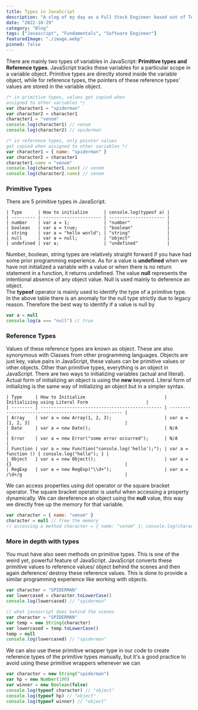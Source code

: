 ```yaml
---
title: Types in JavaScript
description: "A vlog of my day as a Full Stack Engineer based out of Texas working from home, with a quite busy day. "
date: "2022-10-29"
category: "Blog"
tags: ["Javascript", "Fundamentals", "Software Engineer"]
featuredImage: "./image.webp"
pinned: false
---
```


There are mainly two types of variables in JavaScript: **Primitive types and Reference types**. JavaScript tracks these variables for a particular scope in a variable object. Primitive types are directly stored inside the variable object, while for reference types, the pointers of these reference types' values are stored in the variable object.

```javascript
/* in primitive types, values get copied when
assigned to other variables */
var character1 = "spiderman"
var character2 = character1
character1 = "venom"
console.log(character1) // venom
console.log(character2) // spiderman

/* in reference types, only pointer values
get copied when assigned to other variables */
var character1 = { name: "spiderman" }
var character2 = character1
character1.name = "venom"
console.log(character1.name) // venom
console.log(character2.name) // venom
```

### Primitive Types

There are 5 primitive types in JavaScript.

```
| Type      | How to initialize      | console.log(typeof a) |
| --------- | ---------------------- | --------------------- |
| number    | var a = 1;             | "number"              |
| boolean   | var a = true;          | "boolean"             |
| string    | var a = "hello world"; | "string"              |
| null      | var a = null;          | "object"              |
| undefined | var a;                 | "undefined"           |
```

Number, boolean, string types are relatively straight forward if you have had some prior programming experience. As for a value is **undefined** when we have not initialized a variable with a value or when there is no return statement in a function, it returns undefined. The value **null** represents the intentional absence of any object value. Null is used mainly to deference an object.  
The **typeof** operator is mainly used to identify the type of a primitive type. In the above table there is an anomaly for the null type strictly due to legacy reason. Therefore the best way to identify if a value is null by

```javascript
var a = null
console.log(a === "null") // true
```

### Reference Types

Values of these reference types are known as object. These are also synonymous with Classes from other programming languages. Objects are just key, value pairs in JavaScript, these values can be primitive values or other objects.
Other than primitive types, everything is an object in JavaScript. There are two ways to initializing variables (actual and literal). Actual form of initializing an object is using the **new** keyword. Literal form of initializing is the same way of initializing an object but in a simpler syntax.

```
| Type     | How to Initialize                              | Initializing using Literal Form                      |
| -------- | ---------------------------------------------- | ---------------------------------------------------- |
| Array    | var a = new Array(1, 2, 3);                    | var a = [1, 2, 3]                                    |
| Date     | var a = new Date();                            | N/A                                                  |
| Error    | var a = new Error("some error occurred");      | N/A                                                  |
| Function | var a = new Function("console.log('hello');"); | var a = function () { console.log("hello"); } |
| Object   | var a = new Object();                          | var a = {}                                           |
| RegExp   | var a = new RegExp("\\d+");                    | var a = /\d+/g                                       |
```

We can access properties using dot operator or the square bracket operator. The square bracket operator is useful when accessing a property dynamically.
We can dereference an object using the **null** value, this way we directly free up the memory for that variable.

```javascript
var character = { name: "venom" }
character = null // free the memory
// accessing a method character = { name: "venom" }; console.log(character.name); // "venom" var keyName = "name"; console.log(character\[keyName\]; // "venom" \`\`\`
```

### More in depth with types

You must have also seen methods on primitive types. This is one of the weird yet, powerful feature of JavaScript. JavaScript converts these primitive values to reference values/ object behind the scenes and then again deference/ destroy these reference values. This is done to provide a similar programming experience like working with objects.

```javascript
var character = "SPIDERMAN"
var lowercased = character.toLowerCase()
console.log(lowercased) // "spiderman"

// what javascript does behind the scenes
var character = "SPIDERMAN"
var temp = new String(character)
var lowercased = temp.toLowerCase()
temp = null
console.log(lowercased) // "spiderman"
```

We can also use these primitive wrapper type in our code to create reference types of the primitive types manually, but it's a good practice to avoid using these primitive wrappers whenever we can

```javascript
var character = new String("spiderman")
var hp = new Number(100)
var winner = new Boolean(false)
console.log(typeof character) // "object"
console.log(typeof hp) // "object"
console.log(typeof winner) // "object"
```
